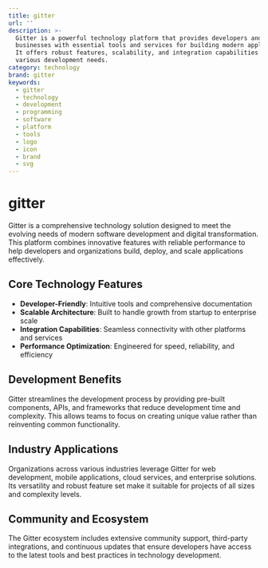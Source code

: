 ```yaml
---
title: gitter
url: ''
description: >-
  Gitter is a powerful technology platform that provides developers and
  businesses with essential tools and services for building modern applications.
  It offers robust features, scalability, and integration capabilities for
  various development needs.
category: technology
brand: gitter
keywords:
  - gitter
  - technology
  - development
  - programming
  - software
  - platform
  - tools
  - logo
  - icon
  - brand
  - svg
---
```


# gitter

Gitter is a comprehensive technology solution designed to meet the evolving needs of modern software development and digital transformation. This platform combines innovative features with reliable performance to help developers and organizations build, deploy, and scale applications effectively.

## Core Technology Features

- **Developer-Friendly**: Intuitive tools and comprehensive documentation
- **Scalable Architecture**: Built to handle growth from startup to enterprise scale
- **Integration Capabilities**: Seamless connectivity with other platforms and services
- **Performance Optimization**: Engineered for speed, reliability, and efficiency

## Development Benefits

Gitter streamlines the development process by providing pre-built components, APIs, and frameworks that reduce development time and complexity. This allows teams to focus on creating unique value rather than reinventing common functionality.

## Industry Applications

Organizations across various industries leverage Gitter for web development, mobile applications, cloud services, and enterprise solutions. Its versatility and robust feature set make it suitable for projects of all sizes and complexity levels.

## Community and Ecosystem

The Gitter ecosystem includes extensive community support, third-party integrations, and continuous updates that ensure developers have access to the latest tools and best practices in technology development.
